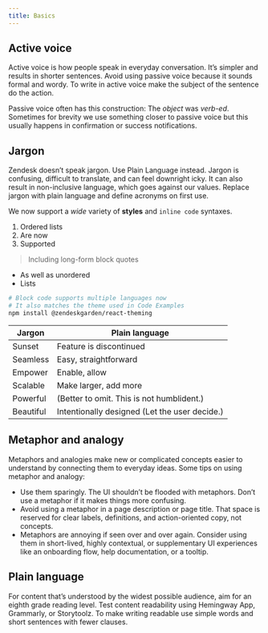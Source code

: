 ```yaml
---
title: Basics
---
```


## Active voice

Active voice is how people speak in everyday conversation. It’s simpler and results in shorter
sentences. Avoid using passive voice because it sounds formal and wordy. To write in active
voice make the subject of the sentence do the action.

Passive voice often has this construction: The _object_ was _verb-ed_. Sometimes for brevity we
use something closer to passive voice but this usually happens in confirmation or
success notifications.

## Jargon

Zendesk doesn’t speak jargon. Use Plain Language instead. Jargon is confusing, difficult to translate,
and can feel downright icky. It can also result in non-inclusive language, which goes against
our values. Replace jargon with plain language and define acronyms on first use.

We now support a _wide_ variety of **styles** and `inline code` syntaxes.

1. Ordered lists
1. Are now
1. Supported

> Including long-form block quotes

- As well as unordered
- Lists

```bash
# Block code supports multiple languages now
# It also matches the theme used in Code Examples
npm install @zendeskgarden/react-theming
```

| Jargon    | Plain language                                |
| --------- | --------------------------------------------- |
| Sunset    | Feature is discontinued                       |
| Seamless  | Easy, straightforward                         |
| Empower   | Enable, allow                                 |
| Scalable  | Make larger, add more                         |
| Powerful  | (Better to omit. This is not humblident.)     |
| Beautiful | Intentionally designed (Let the user decide.) |

## Metaphor and analogy

Metaphors and analogies make new or complicated concepts easier to understand by
connecting them to everyday ideas. Some tips on using metaphor and analogy:

- Use them sparingly. The UI shouldn’t be flooded with metaphors. Don’t use a metaphor if it makes
  things more confusing.
- Avoid using a metaphor in a page description or page title. That space is
  reserved for clear labels, definitions, and action-oriented copy, not concepts.
- Metaphors are annoying if seen over and over again. Consider using them
  in short-lived, highly contextual, or supplementary UI experiences like an
  onboarding flow, help documentation, or a tooltip.

## Plain language

For content that’s understood by the widest possible audience, aim for an eighth grade reading level.
Test content readability using Hemingway App, Grammarly, or Storytoolz.
To make writing readable use simple words and short sentences with fewer clauses.

